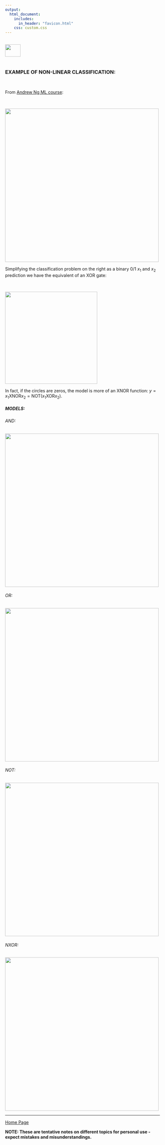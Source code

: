```yaml
---
output: 
  html_document:
    includes:
      in_header: "favicon.html" 
    css: custom.css
---
```


<br>
<a href="http://rinterested.github.io/statistics/index.html">
<img HEIGHT="40" WIDTH="50" src="https://cloud.githubusercontent.com/assets/9312897/10556783/a27a26fa-745c-11e5-9b1a-2d5bd737387a.PNG"></a>
<br><br>


### EXAMPLE OF NON-LINEAR CLASSIFICATION:
<br>

From [Andrew Ng ML course](https://youtu.be/1PZdrgWak8Y):

<br>

<img src="https://cloud.githubusercontent.com/assets/9312897/18116270/5732e4e4-6f14-11e6-99de-63533f002a9c.png" width="500">

Simplifying the classification problem on the right as a binary $0/1$ $x_1$ and $x_2$ prediction we have the equivalent of an XOR gate:

<br>

<img src="https://cloud.githubusercontent.com/assets/9312897/18128457/d05cede4-6f53-11e6-947b-f8e1dcf9d459.jpg" width="300">

In fact, if the circles are zeros, the model is more of an XNOR function: $y = x_1 \text{XNOR} x_2 = \text{NOT} (x_1 \text{XOR} x_2)$.

##### MODELS:

###### AND:

<img src="https://cloud.githubusercontent.com/assets/9312897/18129119/3c84fab8-6f57-11e6-89c3-dbef33391775.png" width="500">

###### OR:

<img src="https://cloud.githubusercontent.com/assets/9312897/18129855/92219488-6f5a-11e6-9b0c-1b23e5b13864.png" width="500">

###### NOT:

<img src="https://cloud.githubusercontent.com/assets/9312897/18130037/71272cce-6f5b-11e6-9ea1-582d2f63be36.png" width="500">

###### NXOR:

<img src="https://cloud.githubusercontent.com/assets/9312897/18130390/d8ae4f98-6f5c-11e6-896e-5e79e668fef7.png" width="500">

---
<a href="http://rinterested.github.io/statistics/index.html">Home Page</a>

**NOTE: These are tentative notes on different topics for personal use - expect mistakes and misunderstandings.**